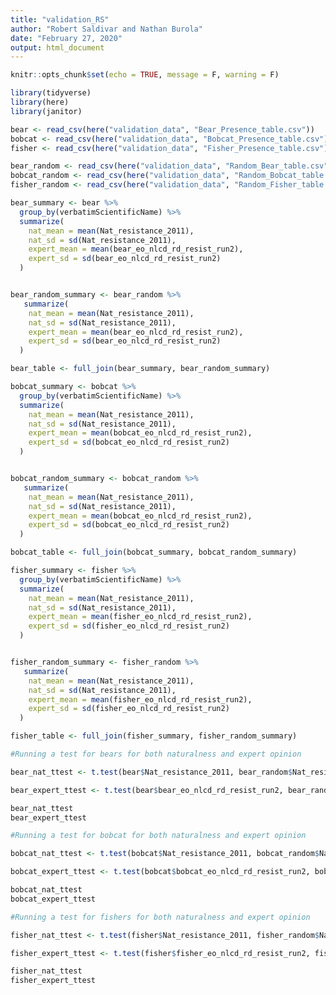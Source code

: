 ```yaml
---
title: "validation_RS"
author: "Robert Saldivar and Nathan Burola"
date: "February 27, 2020"
output: html_document
---
```


```r
knitr::opts_chunk$set(echo = TRUE, message = F, warning = F)
```

```r
library(tidyverse)
library(here)
library(janitor)

bear <- read_csv(here("validation_data", "Bear_Presence_table.csv"))
bobcat <- read_csv(here("validation_data", "Bobcat_Presence_table.csv"))
fisher <- read_csv(here("validation_data", "Fisher_Presence_table.csv"))

bear_random <- read_csv(here("validation_data", "Random_Bear_table.csv"))
bobcat_random <- read_csv(here("validation_data", "Random_Bobcat_table.csv"))
fisher_random <- read_csv(here("validation_data", "Random_Fisher_table.csv"))

```

```r

bear_summary <- bear %>%
  group_by(verbatimScientificName) %>%
  summarize(
    nat_mean = mean(Nat_resistance_2011),
    nat_sd = sd(Nat_resistance_2011),
    expert_mean = mean(bear_eo_nlcd_rd_resist_run2),
    expert_sd = sd(bear_eo_nlcd_rd_resist_run2)
  )


bear_random_summary <- bear_random %>%
   summarize(
    nat_mean = mean(Nat_resistance_2011),
    nat_sd = sd(Nat_resistance_2011),
    expert_mean = mean(bear_eo_nlcd_rd_resist_run2),
    expert_sd = sd(bear_eo_nlcd_rd_resist_run2)
  )

bear_table <- full_join(bear_summary, bear_random_summary)

```

```r

bobcat_summary <- bobcat %>%
  group_by(verbatimScientificName) %>%
  summarize(
    nat_mean = mean(Nat_resistance_2011),
    nat_sd = sd(Nat_resistance_2011),
    expert_mean = mean(bobcat_eo_nlcd_rd_resist_run2),
    expert_sd = sd(bobcat_eo_nlcd_rd_resist_run2)
  )


bobcat_random_summary <- bobcat_random %>%
   summarize(
    nat_mean = mean(Nat_resistance_2011),
    nat_sd = sd(Nat_resistance_2011),
    expert_mean = mean(bobcat_eo_nlcd_rd_resist_run2),
    expert_sd = sd(bobcat_eo_nlcd_rd_resist_run2)
  )

bobcat_table <- full_join(bobcat_summary, bobcat_random_summary)

```

```r
fisher_summary <- fisher %>%
  group_by(verbatimScientificName) %>%
  summarize(
    nat_mean = mean(Nat_resistance_2011),
    nat_sd = sd(Nat_resistance_2011),
    expert_mean = mean(fisher_eo_nlcd_rd_resist_run2),
    expert_sd = sd(fisher_eo_nlcd_rd_resist_run2)
  )


fisher_random_summary <- fisher_random %>%
   summarize(
    nat_mean = mean(Nat_resistance_2011),
    nat_sd = sd(Nat_resistance_2011),
    expert_mean = mean(fisher_eo_nlcd_rd_resist_run2),
    expert_sd = sd(fisher_eo_nlcd_rd_resist_run2)
  )

fisher_table <- full_join(fisher_summary, fisher_random_summary)
```

```r
#Running a test for bears for both naturalness and expert opinion

bear_nat_ttest <- t.test(bear$Nat_resistance_2011, bear_random$Nat_resistance_2011)

bear_expert_ttest <- t.test(bear$bear_eo_nlcd_rd_resist_run2, bear_random$bear_eo_nlcd_rd_resist_run2)

bear_nat_ttest
bear_expert_ttest
```

```r
#Running a test for bobcat for both naturalness and expert opinion

bobcat_nat_ttest <- t.test(bobcat$Nat_resistance_2011, bobcat_random$Nat_resistance_2011)

bobcat_expert_ttest <- t.test(bobcat$bobcat_eo_nlcd_rd_resist_run2, bobcat_random$bobcat_eo_nlcd_rd_resist_run2)

bobcat_nat_ttest
bobcat_expert_ttest


```

```r
#Running a test for fishers for both naturalness and expert opinion

fisher_nat_ttest <- t.test(fisher$Nat_resistance_2011, fisher_random$Nat_resistance_2011)

fisher_expert_ttest <- t.test(fisher$fisher_eo_nlcd_rd_resist_run2, fisher_random$fisher_eo_nlcd_rd_resist_run2)

fisher_nat_ttest
fisher_expert_ttest
```


